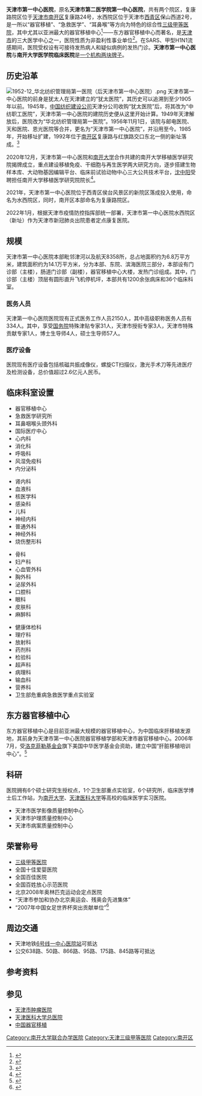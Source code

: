 {{Infobox hospital
<!-- 指引：任何未知項目應留空待其他用戶協助編輯。 -->
<!-- 以下大多數項目均為選擇性，可選擇不作任何資料輸入，但當將此模板複製至另一條目時，請將所有項目全數轉移。 -->
| name        = 天津市第一中心医院<!-- 在此填写医院名称。 -->
| name_en     = Tianjin First Central Hospital<!-- 在此填写医院外文名称。 -->
| admin       = [[天津市卫生健康委员会|天津市卫生健康委员会]]<!-- 在此填写医院主管机构或部门 -->
| org/group   = <!-- 在此填寫管理或營運此醫院的機構或團體名稱。 -->
| logo        = [[File:TIANJIN_1ST_CENTRAL_HOSPITAL_LOGO.jpg|250px]]<!-- 在此加入醫院的院徽。 -->
| logo_size   = <!-- 此項目為選擇性，用以限制院徽的大小。 -->
| image       = [[File:天津市第一中心医院.jpg|250px]]<!-- 醫院的照片（建議為總大樓或正門，建議使用自由版權圖像）。 -->
| alt         = <!-- 此項目為選擇性。在此鍵入圖片的替代文字。 -->
| image_size  = <!-- 此項目為選擇性，用以限制圖片的大小（預設值為 225）。 --> 
| caption     = 天津第一中心医院复康路院区门诊楼<!-- 此項目為選擇性.請在此加入對以上圖片的描述。 -->
| country     = {{PRC}}<!-- 在此填寫醫院所在的國家。 -->
| address     = 复康路院区：[[天津市|天津市]][[南开区|南开区]]复康路24号<br />水西院区：天津市西青区保山西道2号<!-- 在此填寫醫院的地址。 -->
| coordinates = <!-- 在此填寫醫院位置的座標。 -->
| type        = <!-- 此項目為選擇性.請選填專科醫院/綜合醫院。 -->
| funding     = 公立医院<!-- 此項目為選擇性.請選填公立醫院、私立醫院等。 -->
| affiliation = [[南开大学|南开大学]]（联合办学）<!-- 在此填寫醫院所屬的大學、醫學院或其他機構。 -->
| patron      = <!-- 鍵入任何支持醫院營運的重要贊助人 -->
| standards   = [[三级甲等医院|三级甲等医院]]<!-- 在此填寫此醫院在國家統一標準衡量上的水平（若不適用則可留空）。 -->
| speciality  = <!-- 只當此醫院為專科醫院時使用。-->
| feature     = 器官移植医学<br />危重病急救医学<br />耳鼻咽喉头颈外科<!-- 在此填寫醫院的特色。-->
| beds        = 复康路院区1500张<br />水西院区2000张<!-- 在此填寫醫院目前所擁有的床位。 -->
| healthcare  = <!-- UK:NHS. AU/CA: Medicare. ELSE freetext, e.g. Private -->
| emergency   = <!-- 在此填寫醫院所屬的創傷醫療中心級別（有關資訊請見：https://en.wikipedia.org/wiki/Trauma_center） -->
| helipad     = <!-- 在此填寫醫院的直昇機坪代碼（可使用機場代碼）。只在有確實參考支持的情況下使用。 -->
| network     = <!-- 在此鍵入醫院的網絡。 -->
| founded     = 1942年<!-- 在此填寫醫院的成立日期。 -->
| closed      = <!-- 此項目為選擇性。在此填入醫院停辦的日期。 -->
| demolished  = <!-- 此項目為選擇性。在此填入醫院被拆卸的日期。 -->
| dean        = [[沈中阳|沈中阳]]<!-- 在此填寫醫院的院長。 -->
| website     = [http://www.tj-fch.com/ www.tj-fch.com]<!-- 在此填寫醫院的官方網址。 -->
| other_links = <!-- 鍵入其他相關網址作額外的外部參考鏈接。 -->
}}
'''天津市第一中心医院'''，原名'''天津市第二医学院第一中心医院'''，共有两个院区，复康路院区位于[[天津市|天津市]][[南开区|南开区]]复康路24号，水西院区位于天津市[[西青区|西青区]]保山西道2号，是一所以“器官移植”、“急救医学”、“耳鼻喉”等方向为特色的综合性[[三级甲等医院|三级甲等医院]]，其中尤其以亚洲最大的器官移植中心<ref>{{cite web|url=http://health.enorth.com.cn/system/2009/04/08/003951582.shtml|title=天津市第一中心医院器官移植中心|publisher=北方网|date=2009-04-08|accessdate=2009-12-09|deadurl=yes|archiveurl=https://web.archive.org/web/20111213013024/http://health.enorth.com.cn/system/2009/04/08/003951582.shtml|archivedate=2011-12-13}}</ref>——东方器官移植中心而著名，是[[天津市|天津市]]的三大医学中心之一，医院性质为非盈利性事业单位<ref>{{Cite web |url=http://health.big5.enorth.com.cn/system/2009/04/07/003950791.shtml |title=北方网：天津第一中心医院简介 |access-date=2009-12-09 |archive-date=2009-10-11 |archive-url=https://web.archive.org/web/20091011021645/http://health.big5.enorth.com.cn/system/2009/04/07/003950791.shtml |dead-url=no }}</ref>。在SARS、甲型H1N1流感期间，医院受权设有可接待发热病人和疑似病例的发热门诊。'''天津市第一中心医院'''与'''南开大学医学院临床医院'''是[[一个机构两块牌子|一个机构两块牌子]]。

== 历史沿革 ==
[[File:1952-12_华北纺织管理局第一医院（后天津市第一中心医院）.png|thumb]]
天津市第一中心医院的前身是犹太人在天津建立的“犹太医院”，其历史可以追溯到至少1905年以前。1945年，[[中国纺织建设公司|中国纺织建设公司]]天津分公司收购“犹太医院”后，将其改为“中纺职工医院”，天津市第一中心医院的建院历史便从这里开始计算。1949年天津解放后，医院改为“华北纺织管理局第一医院”。1956年11月1日，该院与邮电医院、天和医院、恩光医院等合并，更名为“天津市第一中心医院”，并沿用至今。1985年，开始移址扩建，1992年位于[[南开区|南开区]]复康路与红旗路交口东北一侧的新址落成。<ref>{{Cite web |url=http://www.tj-fch.com/cn/tongyong.asp?types=gaikuang |title=天津市第一中心医院官方网站-医院概况 |access-date=2009-12-09 |archive-date=2009-10-20 |archive-url=https://web.archive.org/web/20091020223117/http://www.tj-fch.com/cn/tongyong.asp?types=gaikuang |dead-url=yes }}</ref>

2020年12月，天津市第一中心医院和[[南开大学|南开大学]]合作共建的南开大学移植医学研究院揭牌成立，重点建设移植免疫、干细胞与再生医学两大研究方向，逐步搭建生物样本库、大动物基因编辑平台、临床前试验动物中心三大公共技术平台，[[沈中阳|沈中阳]]受聘担任南开大学移植医学研究院院长<ref name="南开大学移植医学研究院揭牌成立">{{cite news |author1=杨煜 |title=南开大学移植医学研究院揭牌成立 |url=http://news.cnr.cn/native/city/20201210/t20201210_525359080.shtml |accessdate=2022-04-10 |agency=央广网 |date=2020-12-10}}</ref>。

2021年，天津市第一中心医院位于西青区侯台风景区的新院区落成投入使用，命名为水西院区，同时，南开区本部命名为复康路院区。

2022年1月，根据天津市疫情防控指挥部统一部署，天津市第一中心医院水西院区（新址）作为天津市新冠肺炎出院患者定点康复医院。

== 规模 ==
天津市第一中心医院本部毗邻津河以及航天8358所，总占地面积约为6.8万平方米，建筑面积约为14.1万平方米，分为本部、东院、滨海医院三部分，本部设有门诊部（主楼），肠道门诊部（副楼），器官移植中心大楼，发热门诊组成。其中，门诊部（主楼）顶层有圆形直升飞机停机坪，本部共有1200余张病床和36个临床科室。

=== 医务人员 ===
天津第一中心医院医院现有正式医务工作人员2150人，其中高级职称医务人员有334人。其中，享受[[中华人民共和国|国务院]]特殊津贴专家31人，天津市授衔专家3人，天津市特殊贡献专家1人，博士生导师4人，硕士生导师57人。

=== 医疗设备 ===
医院现有医疗设备包括核磁共振成像仪，螺旋CT扫描仪，激光手术刀等先进医疗及检测设备，总价值超过2.6亿元人民币。

== 临床科室设置 ==
{{col-begin}}
{{col-4}}
*器官移植中心
*急救医学研究所
*耳鼻咽喉头颈外科
*国际医疗中心
*心内科
*消化科
*呼吸科
*风湿免疫科
*内分泌科
{{col-4}}
*肾内科
*血液科
*核医学科
*感染科
*儿科
*神经内科
*普通外科
*神经外科
*烧伤整形科
{{col-4}}
*骨科
*妇产科
*心血管外科
*胸外科
*泌尿外科
*口腔科
*眼科
*皮肤科
*麻醉科
{{col-4}}
*健康体检科
*理疗科
*放射科
*药剂科
*检验科
*超声科
*病理科
*输血科
*营养科
*卫生部危重病急救医学重点实验室
{{col-end}}

== 东方器官移植中心 ==
东方器官移植中心是目前亚洲最大规模的器官移植中心，为中国临床肝移植发源地，其前身为天津市第一中心医院器官移植学部和天津市器官移植中心。2006年7月，受[[洛克菲勒基金会|洛克菲勒基金会]]旗下美国中华医学基金会资助，建立中国“肝脏移植培训中心”。<ref>{{Cite web |url=http://www.ootc.net/CenterContent.aspx |title=东方器官移植中心简介 |access-date=2009-12-09 |archive-date=2009-09-24 |archive-url=https://web.archive.org/web/20090924050753/http://www.ootc.net/CenterContent.aspx |dead-url=yes }}</ref>

== 科研 ==
医院拥有6个硕士研究生授权点，1个卫生部重点实验室，6个研究所，临床医学博士后工作站，为[[南开大学|南开大学]]、[[天津医科大学|天津医科大学]]等高校的临床医学实习医院。

*天津市医学影像质量控制中心
*天津市护理质量控制中心
*天津市病案质量控制中心
    
== 荣誉称号 ==
*[[三级甲等医院|三级甲等医院]]
*全国十佳爱婴医院
*全国百佳医院
*全国百姓放心示范医院
*北京2008年奥林匹克运动会定点医院
*“天津市参加和协办北京奥运会、残奥会先进集体”
*“2007年中国女足世界杯突出贡献单位”<ref>{{Cite web |url=http://www.tj-fch.com/cn/tongyong.asp?types=rongyu |title=天津第一中心医院网站-医院荣誉 |access-date=2009-12-09 |archive-date=2009-10-20 |archive-url=https://web.archive.org/web/20091020223123/http://www.tj-fch.com/cn/tongyong.asp?types=rongyu |dead-url=yes }}</ref>

== 周边交通 ==
*天津地铁[[天津地铁6号线|6号线]][[一中心医院站|一中心医院站]]可抵达
*公交638路、50路、866路、95路、175路、845路等可抵达

== 参考资料 ==
{{reflist|2}}

== 参见 ==
*[[天津市肿瘤医院|天津市肿瘤医院]]
*[[天津医科大学总医院|天津医科大学总医院]]
*[[中国器官移植|中国器官移植]]

{{南开大学|state=collapsed}}
{{天津市三级甲等医院|state=collapsed}}

[[Category:南开大学联合办学医院|Category:南开大学联合办学医院]]
[[Category:天津三级甲等医院|Category:天津三级甲等医院]]
[[Category:南开区|Category:南开区]]
